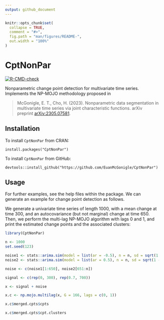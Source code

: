 ```yaml
---
output: github_document
---
```


<!-- README.md is generated from README.Rmd. Please edit that file -->

```r
knitr::opts_chunk$set(
  collapse = TRUE,
  comment = "#>",
  fig.path = "man/figures/README-",
  out.width = "100%"
)
```

# CptNonPar

<!-- badges: start -->
[![R-CMD-check](https://github.com/EuanMcGonigle/CptNonPar/actions/workflows/R-CMD-check.yaml/badge.svg)](https://github.com/EuanMcGonigle/CptNonPar/actions/workflows/R-CMD-check.yaml)
<!-- badges: end -->


Nonparametric change point detection for multivariate time series. Implements the NP-MOJO methodology proposed in

> McGonigle, E. T., Cho, H. (2023). Nonparametric data segmentation in multivariate time series via joint characteristic functions. 
> arXiv preprint [arXiv:2305.07581](https://arxiv.org/abs/2305.07581).

## Installation

To install `CptNonPar` from CRAN:

```
install.packages("CptNonPar")
```


To install `CptNonPar` from GitHub:

```
devtools::install_github("https://github.com/EuanMcGonigle/CptNonPar")
```


## Usage

For further examples, see the help files within the package. We can generate an example for change point detection as follows.

We generate a univariate time series of length 1000, with a mean change at time 300, and an autocovariance (but not marginal) change at time 650. Then, we perform the multi-lag NP-MOJO algorithm with lags 0 and 1, and print the estimated change points and the associated clusters:

```r
library(CptNonPar)

n <- 1000
set.seed(123)

noise1 <- stats::arima.sim(model = list(ar = -0.5), n = n, sd = sqrt(1 - 0.5^2))
noise2 <- stats::arima.sim(model = list(ar = 0.5), n = n, sd = sqrt(1 - 0.5^2))

noise <- c(noise1[1:650], noise2[651:n])

signal <- c(rep(0, 300), rep(0.7, 700))

x <- signal + noise

x.c <- np.mojo.multilag(x, G = 166, lags = c(0, 1))

x.c$merged.cpts$cpts

x.c$merged.cpts$cpt.clusters
```


